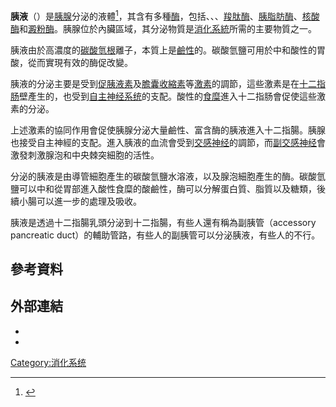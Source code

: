{{medical}}
{{Infobox anatomy
| Name = 胰液
| Latin = Pancreatic juice
}}
'''胰液'''（{{lang-en|Pancreatic juice}}）是[[胰腺|胰腺]]分泌的液體<ref>{{Cite journal|last=Mellanby|first=J.|date=1926-06-22|title=The secretion of pancreatic juice|journal=The Journal of Physiology|volume=61|issue=3|pages=419–435|doi=10.1113/jphysiol.1926.sp002304|pmid=16993803|issn=0022-3751|pmc=1514823}}</ref>，其含有多種[[酶|酶]]，包括{{le|胰蛋白酶原|trypsinogen}}、{{le|胰凝乳蛋白酶原|chymotrypsinogen}}、{{le|彈性蛋白酶|elastase}}、[[羧肽酶|羧肽酶]]、[[胰脂肪酶|胰脂肪酶]]、[[核酸酶|核酸酶]]和[[澱粉酶|澱粉酶]]。胰腺位於內臟區域，其分泌物質是[[消化系統|消化系統]]所需的主要物質之一。

胰液由於高濃度的[[碳酸氫根|碳酸氫根]]離子，本質上是[[鹼性|鹼性]]的。碳酸氫鹽可用於中和酸性的胃酸，從而實現有效的酶促改變。

胰液的分泌主要是受到[[促胰液素|促胰液素]]及[[膽囊收縮素|膽囊收縮素]]等[[激素|激素]]的調節，這些激素是在[[十二指肠|十二指肠]]壁產生的，也受到[[自主神经系统|自主神经系统]]的支配。酸性的[[食糜|食糜]]進入十二指肠會促使這些激素的分泌。

上述激素的協同作用會促使胰腺分泌大量鹼性、富含酶的胰液進入十二指腸。胰腺也接受自主神經的支配。進入胰液的血流會受到[[交感神经|交感神经]]的調節，而[[副交感神经|副交感神经]]會激發刺激腺泡和中央棘突細胞的活性。

分泌的胰液是由導管細胞產生的碳酸氫鹽水溶液，以及腺泡細胞產生的酶。碳酸氫鹽可以中和從胃部進入酸性食糜的酸鹼性，酶可以分解蛋白質、脂質以及糖類，後續小腸可以進一步的處理及吸收。

胰液是透過十二指腸乳頭分泌到十二指腸，有些人還有稱為副胰管（accessory pancreatic duct）的輔助管路，有些人的副胰管可以分泌胰液，有些人的不行。

==參考資料==
{{reflist}}

==外部連結==
*{{DorlandsDict|four/000055719|Pancreatic juice}}
* {{cite book| title= Essentials of Human Physiology| first= Thomas M. |last= Nosek| chapter=Section 6/6ch4/s6ch4_18 |chapter-url=http://humanphysiology.tuars.com/program/section6/6ch4/s6ch4_18.htm |archive-url=https://web.archive.org/web/20160324124828/http://humanphysiology.tuars.com/program/section6/6ch4/s6ch4_18.htm|archive-date=2016-03-24}}


{{消化系统}}

{{Authority control}}

[[Category:消化系统|Category:消化系统]]